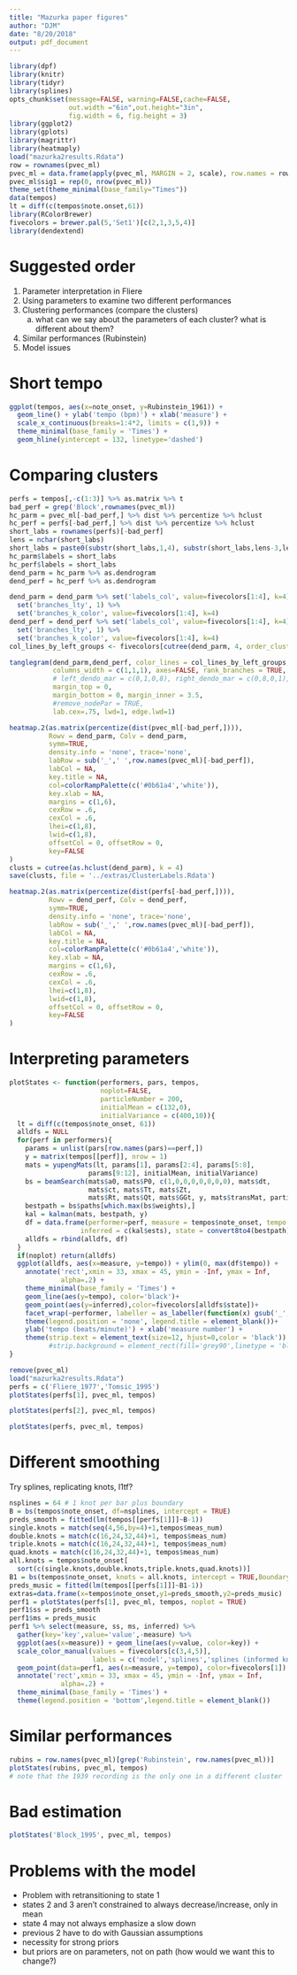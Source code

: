 ```yaml
---
title: "Mazurka paper figures"
author: "DJM"
date: "8/20/2018"
output: pdf_document
---
```


```r
library(dpf)
library(knitr)
library(tidyr)
library(splines)
opts_chunk$set(message=FALSE, warning=FALSE,cache=FALSE,
               out.width ="6in",out.height="3in",
               fig.width = 6, fig.height = 3)
library(ggplot2)
library(gplots)
library(magrittr)
library(heatmaply)
load("mazurka2results.Rdata")
row = rownames(pvec_ml)
pvec_ml = data.frame(apply(pvec_ml, MARGIN = 2, scale), row.names = row)
pvec_ml$sig1 = rep(0, nrow(pvec_ml))
theme_set(theme_minimal(base_family="Times"))
data(tempos)
lt = diff(c(tempos$note.onset,61))
library(RColorBrewer)
fivecolors = brewer.pal(5,'Set1')[c(2,1,3,5,4)]
library(dendextend)
```

# Suggested order

1. Parameter interpretation in Fliere
2. Using parameters to examine two different performances
3. Clustering performances (compare the clusters)
    a. what can we say about the parameters of each cluster? what is different about them?
4. Similar performances (Rubinstein)
5. Model issues

# Short tempo

```r
ggplot(tempos, aes(x=note_onset, y=Rubinstein_1961)) +
  geom_line() + ylab('tempo (bpm)') + xlab('measure') +
  scale_x_continuous(breaks=1:4*2, limits = c(1,9)) +
  theme_minimal(base_family = 'Times') +
  geom_hline(yintercept = 132, linetype='dashed')
```

# Comparing clusters

```r
perfs = tempos[,-c(1:3)] %>% as.matrix %>% t
bad_perf = grep('Block',rownames(pvec_ml))
hc_parm = pvec_ml[-bad_perf,] %>% dist %>% percentize %>% hclust
hc_perf = perfs[-bad_perf,] %>% dist %>% percentize %>% hclust
short_labs = rownames(perfs)[-bad_perf]
lens = nchar(short_labs)
short_labs = paste0(substr(short_labs,1,4), substr(short_labs,lens-3,lens))
hc_parm$labels = short_labs
hc_perf$labels = short_labs
dend_parm = hc_parm %>% as.dendrogram
dend_perf = hc_perf %>% as.dendrogram

dend_parm = dend_parm %>% set('labels_col', value=fivecolors[1:4], k=4) %>%
  set('branches_lty', 1) %>%
  set('branches_k_color', value=fivecolors[1:4], k=4)
dend_perf = dend_perf %>% set('labels_col', value=fivecolors[1:4], k=4) %>%
  set('branches_lty', 1) %>%
  set('branches_k_color', value=fivecolors[1:4], k=4)
col_lines_by_left_groups <- fivecolors[cutree(dend_parm, 4, order_clusters_as_data=FALSE)]
```

```r
tanglegram(dend_parm,dend_perf, color_lines = col_lines_by_left_groups,
           columns_width = c(1,1,1), axes=FALSE, rank_branches = TRUE, type='t',
           # left_dendo_mar = c(0,1,0,8), right_dendo_mar = c(0,8,0,1), 
           margin_top = 0,
           margin_bottom = 0, margin_inner = 3.5, 
           #remove_nodePar = TRUE,
           lab.cex=.75, lwd=1, edge.lwd=1)
```


```r
heatmap.2(as.matrix(percentize(dist(pvec_ml[-bad_perf,]))),
          Rowv = dend_parm, Colv = dend_parm, 
          symm=TRUE,
          density.info = 'none', trace='none',
          labRow = sub('_',' ',row.names(pvec_ml)[-bad_perf]),
          labCol = NA,
          key.title = NA,
          col=colorRampPalette(c('#0b61a4','white')),
          key.xlab = NA, 
          margins = c(1,6),
          cexRow = .6,
          cexCol = .6,
          lhei=c(1,8),
          lwid=c(1,8),
          offsetCol = 0, offsetRow = 0,
          key=FALSE
)
clusts = cutree(as.hclust(dend_parm), k = 4)
save(clusts, file = '../extras/ClusterLabels.Rdata')
```

```r
heatmap.2(as.matrix(percentize(dist(perfs[-bad_perf,]))),
          Rowv = dend_perf, Colv = dend_perf, 
          symm=TRUE,
          density.info = 'none', trace='none',
          labRow = sub('_',' ',row.names(pvec_ml)[-bad_perf]),
          labCol = NA,
          key.title = NA,
          col=colorRampPalette(c('#0b61a4','white')),
          key.xlab = NA, 
          margins = c(1,6),
          cexRow = .6,
          cexCol = .6,
          lhei=c(1,8),
          lwid=c(1,8),
          offsetCol = 0, offsetRow = 0,
          key=FALSE
)
```


# Interpreting parameters

```r
plotStates <- function(performers, pars, tempos,
                       noplot=FALSE,
                       particleNumber = 200, 
                       initialMean = c(132,0), 
                       initialVariance = c(400,10)){
  lt = diff(c(tempos$note_onset, 61))
  alldfs = NULL
  for(perf in performers){
    params = unlist(pars[row.names(pars)==perf,])
    y = matrix(tempos[[perf]], nrow = 1)
    mats = yupengMats(lt, params[1], params[2:4], params[5:8], 
                    params[9:12], initialMean, initialVariance)
    bs = beamSearch(mats$a0, mats$P0, c(1,0,0,0,0,0,0,0), mats$dt, 
                    mats$ct, mats$Tt, mats$Zt,
                    mats$Rt, mats$Qt, mats$GGt, y, mats$transMat, particleNumber)
    bestpath = bs$paths[which.max(bs$weights),]
    kal = kalman(mats, bestpath, y)
    df = data.frame(performer=perf, measure = tempos$note_onset, tempo = c(y), 
                  inferred = c(kal$ests), state = convert8to4(bestpath))
    alldfs = rbind(alldfs, df)
  }
  if(noplot) return(alldfs)
  ggplot(alldfs, aes(x=measure, y=tempo)) + ylim(0, max(df$tempo)) +
    annotate('rect',xmin = 33, xmax = 45, ymin = -Inf, ymax = Inf,
             alpha=.2) + 
    theme_minimal(base_family = 'Times') +
    geom_line(aes(y=tempo), color='black')+
    geom_point(aes(y=inferred),color=fivecolors[alldfs$state])+
    facet_wrap(~performer, labeller = as_labeller(function(x) gsub('_',' ', x))) +
    theme(legend.position = 'none', legend.title = element_blank())+
    ylab('tempo (beats/minute)') + xlab('measure number') +
    theme(strip.text = element_text(size=12, hjust=0,color = 'black'))
          #strip.background = element_rect(fill='grey90',linetype = 'blank'))
}

```

```r
remove(pvec_ml)
load("mazurka2results.Rdata")
perfs = c('Fliere_1977','Tomsic_1995')
plotStates(perfs[1], pvec_ml, tempos)
```

```r
plotStates(perfs[2], pvec_ml, tempos)
```

```r
plotStates(perfs, pvec_ml, tempos)
```


# Different smoothing

Try splines, replicating knots, l1tf?

```r
nsplines = 64 # 1 knot per bar plus boundary
B = bs(tempos$note_onset, df=nsplines, intercept = TRUE)
preds_smooth = fitted(lm(tempos[[perfs[1]]]~B-1))
single.knots = match(seq(4,56,by=4)+1,tempos$meas_num)
double.knots = match(c(16,24,32,44)+1, tempos$meas_num)
triple.knots = match(c(16,24,32,44)+1, tempos$meas_num)
quad.knots = match(c(16,24,32,44)+1, tempos$meas_num)
all.knots = tempos$note_onset[
  sort(c(single.knots,double.knots,triple.knots,quad.knots))]
B1 = bs(tempos$note_onset, knots = all.knots, intercept = TRUE,Boundary.knots = c(1,61))
preds_music = fitted(lm(tempos[[perfs[1]]]~B1-1))
extras=data.frame(x=tempos$note_onset,y1=preds_smooth,y2=preds_music)
perf1 = plotStates(perfs[1], pvec_ml, tempos, noplot = TRUE)
perf1$ss = preds_smooth
perf1$ms = preds_music
perf1 %>% select(measure, ss, ms, inferred) %>%
  gather(key='key',value='value',-measure) %>%
  ggplot(aes(x=measure)) + geom_line(aes(y=value, color=key)) +
  scale_color_manual(values = fivecolors[c(3,4,5)],
                     labels = c('model','splines','splines (informed knots)')) + 
  geom_point(data=perf1, aes(x=measure, y=tempo), color=fivecolors[1]) +
  annotate('rect',xmin = 33, xmax = 45, ymin = -Inf, ymax = Inf,
             alpha=.2) + 
  theme_minimal(base_family = 'Times') +
  theme(legend.position = 'bottom',legend.title = element_blank())
```




# Similar performances 

```r
rubins = row.names(pvec_ml)[grep('Rubinstein', row.names(pvec_ml))]
plotStates(rubins, pvec_ml, tempos)              
# note that the 1939 recording is the only one in a different cluster
```




# Bad estimation

```r
plotStates('Block_1995', pvec_ml, tempos)
```

# Problems with the model

* Problem with retransitioning to state 1
* states 2 and 3 aren't constrained to always decrease/increase, only in mean
* state 4 may not always emphasize a slow down
* previous 2 have to do with Gaussian assumptions
* necessity for strong priors
* but priors are on parameters, not on path (how would we want this to change?)



